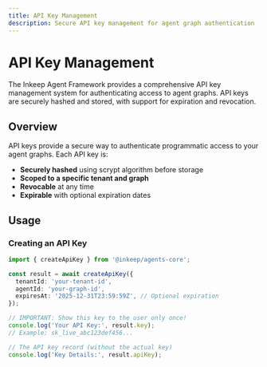 ```yaml
---
title: API Key Management
description: Secure API key management for agent graph authentication
---
```


# API Key Management

The Inkeep Agent Framework provides a comprehensive API key management system for authenticating access to agent graphs. API keys are securely hashed and stored, with support for expiration and revocation.

## Overview

API keys provide a secure way to authenticate programmatic access to your agent graphs. Each API key is:

- **Securely hashed** using scrypt algorithm before storage
- **Scoped to a specific tenant and graph**
- **Revocable** at any time
- **Expirable** with optional expiration dates

## Usage

### Creating an API Key

```typescript
import { createApiKey } from '@inkeep/agents-core';

const result = await createApiKey({
  tenantId: 'your-tenant-id',
  agentId: 'your-graph-id',
  expiresAt: '2025-12-31T23:59:59Z', // Optional expiration
});

// IMPORTANT: Show this key to the user only once!
console.log('Your API Key:', result.key);
// Example: sk_live_abc123def456...

// The API key record (without the actual key)
console.log('Key Details:', result.apiKey);
```